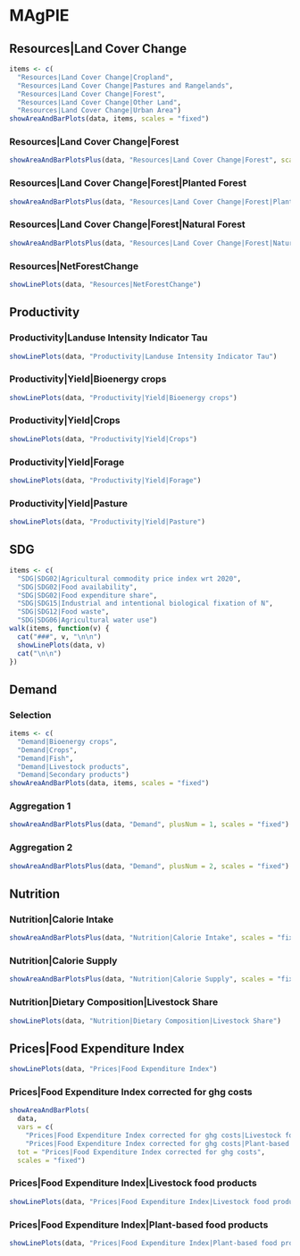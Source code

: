 <!--
|  (C) 2006-2024 Potsdam Institute for Climate Impact Research (PIK)
|  authors, and contributors see CITATION.cff file. This file is part
|  of REMIND and licensed under AGPL-3.0-or-later. Under Section 7 of
|  AGPL-3.0, you are granted additional permissions described in the
|  REMIND License Exception, version 1.0 (see LICENSE file).
|  Contact: remind@pik-potsdam.de
-->
# MAgPIE

## Resources|Land Cover Change

```r
items <- c(
  "Resources|Land Cover Change|Cropland",
  "Resources|Land Cover Change|Pastures and Rangelands",
  "Resources|Land Cover Change|Forest",
  "Resources|Land Cover Change|Other Land",
  "Resources|Land Cover Change|Urban Area")
showAreaAndBarPlots(data, items, scales = "fixed")
```

### Resources|Land Cover Change|Forest

```r
showAreaAndBarPlotsPlus(data, "Resources|Land Cover Change|Forest", scales = "fixed")
```

### Resources|Land Cover Change|Forest|Planted Forest

```r
showAreaAndBarPlotsPlus(data, "Resources|Land Cover Change|Forest|Planted Forest", scales = "fixed")
```

### Resources|Land Cover Change|Forest|Natural Forest

```r
showAreaAndBarPlotsPlus(data, "Resources|Land Cover Change|Forest|Natural Forest", scales = "fixed")
```

### Resources|NetForestChange

```r
showLinePlots(data, "Resources|NetForestChange")
```

##  Productivity


### Productivity|Landuse Intensity Indicator Tau

```r
showLinePlots(data, "Productivity|Landuse Intensity Indicator Tau")
```

### Productivity|Yield|Bioenergy crops

```r
showLinePlots(data, "Productivity|Yield|Bioenergy crops")
```

### Productivity|Yield|Crops

```r
showLinePlots(data, "Productivity|Yield|Crops")
```

### Productivity|Yield|Forage

```r
showLinePlots(data, "Productivity|Yield|Forage")
```

### Productivity|Yield|Pasture

```r
showLinePlots(data, "Productivity|Yield|Pasture")
```


## SDG

```r
items <- c(
  "SDG|SDG02|Agricultural commodity price index wrt 2020",
  "SDG|SDG02|Food availability",
  "SDG|SDG02|Food expenditure share",
  "SDG|SDG15|Industrial and intentional biological fixation of N",
  "SDG|SDG12|Food waste",
  "SDG|SDG06|Agricultural water use")
walk(items, function(v) {
  cat("###", v, "\n\n")
  showLinePlots(data, v)
  cat("\n\n")
})
```

## Demand

### Selection

```r
items <- c(
  "Demand|Bioenergy crops",
  "Demand|Crops",
  "Demand|Fish",
  "Demand|Livestock products",
  "Demand|Secondary products")
showAreaAndBarPlots(data, items, scales = "fixed")
```

### Aggregation 1

```r
showAreaAndBarPlotsPlus(data, "Demand", plusNum = 1, scales = "fixed")
```

### Aggregation 2

```r
showAreaAndBarPlotsPlus(data, "Demand", plusNum = 2, scales = "fixed")
```



## Nutrition

### Nutrition|Calorie Intake

```r
showAreaAndBarPlotsPlus(data, "Nutrition|Calorie Intake", scales = "fixed")
```

### Nutrition|Calorie Supply

```r
showAreaAndBarPlotsPlus(data, "Nutrition|Calorie Supply", scales = "fixed")
```

### Nutrition|Dietary Composition|Livestock Share

```r
showLinePlots(data, "Nutrition|Dietary Composition|Livestock Share")
```


## Prices|Food Expenditure Index

```r
showLinePlots(data, "Prices|Food Expenditure Index")
```

### Prices|Food Expenditure Index corrected for ghg costs

```r
showAreaAndBarPlots(
  data,
  vars = c(
    "Prices|Food Expenditure Index corrected for ghg costs|Livestock food products",
    "Prices|Food Expenditure Index corrected for ghg costs|Plant-based food products"),
  tot = "Prices|Food Expenditure Index corrected for ghg costs",
  scales = "fixed")
```

### Prices|Food Expenditure Index|Livestock food products

```r
showLinePlots(data, "Prices|Food Expenditure Index|Livestock food products")
```

### Prices|Food Expenditure Index|Plant-based food products

```r
showLinePlots(data, "Prices|Food Expenditure Index|Plant-based food products")
```
